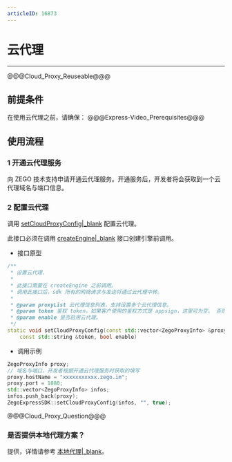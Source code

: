 ```yaml
---
articleID: 16873
---
```

# 云代理

- - -

@@@Cloud_Proxy_Reuseable@@@

## 前提条件

在使用云代理之前，请确保：
@@@Express-Video_Prerequisites@@@

## 使用流程

### 1 开通云代理服务

向 ZEGO 技术支持申请开通云代理服务。开通服务后，开发者将会获取到一个云代理域名与端口信息。

### 2 配置云代理

调用 [setCloudProxyConfig\|_blank](@setCloudProxyConfig) 配置云代理。

<div class="mk-warning">

此接口必须在调用 [createEngine\|_blank](@createEngine) 接口创建引擎前调用。
</div>

- 接口原型

```c++
/**
 * 设置云代理.
 *
 * 此接口需要在 createEngine 之前调用。
 * 调用此接口后，sdk 所有的网络请求与发送将通过云代理中转。
 *
 * @param proxyList 云代理信息列表，支持设置多个云代理信息。
 * @param token 鉴权 token，如果客户使用的鉴权方式是 appsign，这里可为空。 否则必须填入 token。
 * @param enable 是否启用云代理。
 */
static void setCloudProxyConfig(const std::vector<ZegoProxyInfo> &proxyList,
    const std::string &token, bool enable)
```

- 调用示例

```c++
ZegoProxyInfo proxy;
// 域名与端口，开发者根据开通云代理服务时获取的填写
proxy.hostName = "xxxxxxxxxxx.zego.im"; 
proxy.port = 1080;
std::vector<ZegoProxyInfo> infos;
infos.push_back(proxy);
ZegoExpressSDK::setCloudProxyConfig(infos, "", true);
```

@@@Cloud_Proxy_Question@@@

### 是否提供本地代理方案？

提供，详情请参考 [本地代理\|_blank](#15856)。
